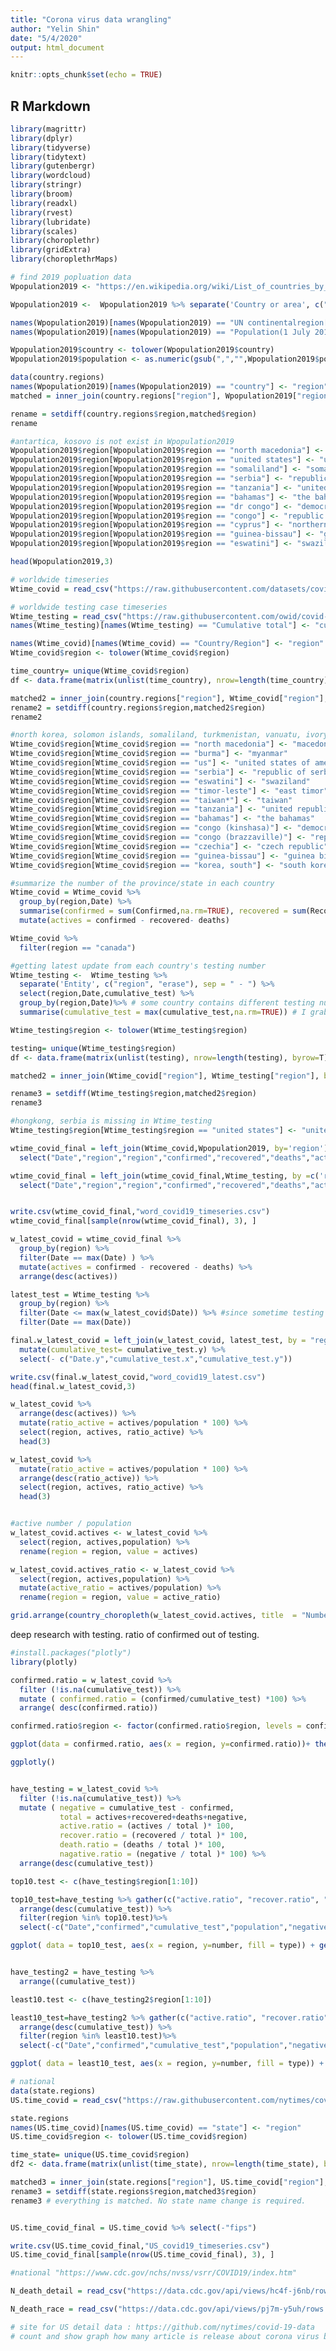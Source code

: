 ```yaml
---
title: "Corona virus data wrangling"
author: "Yelin Shin"
date: "5/4/2020"
output: html_document
---
```


```r
knitr::opts_chunk$set(echo = TRUE)
```

## R Markdown

```r
library(magrittr)
library(dplyr)
library(tidyverse)
library(tidytext)
library(gutenbergr)
library(wordcloud)
library(stringr)
library(broom)
library(readxl)
library(rvest)
library(lubridate)
library(scales)
library(choroplethr)
library(gridExtra)
library(choroplethrMaps)
```

```r
# find 2019 popluation data
Wpopulation2019 <- "https://en.wikipedia.org/wiki/List_of_countries_by_population_(United_Nations)"  %>% read_html() %>% html_table(fill=TRUE) %>% .[[4]]

Wpopulation2019 <-  Wpopulation2019 %>% separate('Country or area', c("country", "erase"), sep = "\\[") %>% select(-erase,-'UN statisticalregion[4]',-'Population(1 July 2018)',-Change) 

names(Wpopulation2019)[names(Wpopulation2019) == "UN continentalregion[4]"] <- "continent"
names(Wpopulation2019)[names(Wpopulation2019) == "Population(1 July 2019)"] <- "population"
```

```r
Wpopulation2019$country <- tolower(Wpopulation2019$country)
Wpopulation2019$population <- as.numeric(gsub(",","",Wpopulation2019$population))

data(country.regions)
names(Wpopulation2019)[names(Wpopulation2019) == "country"] <- "region"
matched = inner_join(country.regions["region"], Wpopulation2019["region"], by ="region")

rename = setdiff(country.regions$region,matched$region)
rename

#antartica, kosovo is not exist in Wpopulation2019
Wpopulation2019$region[Wpopulation2019$region == "north macedonia"] <- "macedonia"
Wpopulation2019$region[Wpopulation2019$region == "united states"] <- "united states of america"
Wpopulation2019$region[Wpopulation2019$region == "somaliland"] <- "somalia"
Wpopulation2019$region[Wpopulation2019$region == "serbia"] <- "republic of serbia"
Wpopulation2019$region[Wpopulation2019$region == "tanzania"] <- "united republic of tanzania"
Wpopulation2019$region[Wpopulation2019$region == "bahamas"] <- "the bahamas"  
Wpopulation2019$region[Wpopulation2019$region == "dr congo"] <- "democratic republic of the congo"
Wpopulation2019$region[Wpopulation2019$region == "congo"] <- "republic of congo"   
Wpopulation2019$region[Wpopulation2019$region == "cyprus"] <- "northern cyprus"
Wpopulation2019$region[Wpopulation2019$region == "guinea-bissau"] <- "guinea bissau"
Wpopulation2019$region[Wpopulation2019$region == "eswatini"] <- "swaziland"

head(Wpopulation2019,3)
```

```r
# worldwide timeseries 
Wtime_covid = read_csv("https://raw.githubusercontent.com/datasets/covid-19/master/data/time-series-19-covid-combined.csv") 

# worldwide testing case timeseries
Wtime_testing = read_csv("https://raw.githubusercontent.com/owid/covid-19-data/master/public/data/testing/covid-testing-all-observations.csv")
names(Wtime_testing)[names(Wtime_testing) == "Cumulative total"] <- "cumulative_test"
```



```r
names(Wtime_covid)[names(Wtime_covid) == "Country/Region"] <- "region"
Wtime_covid$region <- tolower(Wtime_covid$region)

time_country= unique(Wtime_covid$region)
df <- data.frame(matrix(unlist(time_country), nrow=length(time_country), byrow=T))

matched2 = inner_join(country.regions["region"], Wtime_covid["region"], by ="region")
rename2 = setdiff(country.regions$region,matched2$region)
rename2

#north korea, solomon islands, somaliland, turkmenistan, vanuatu, ivory coast, northern cyprus, antarctica, lesotho
Wtime_covid$region[Wtime_covid$region == "north macedonia"] <- "macedonia"
Wtime_covid$region[Wtime_covid$region == "burma"] <- "myanmar"
Wtime_covid$region[Wtime_covid$region == "us"] <- "united states of america"
Wtime_covid$region[Wtime_covid$region == "serbia"] <- "republic of serbia"
Wtime_covid$region[Wtime_covid$region == "eswatini"] <- "swaziland"
Wtime_covid$region[Wtime_covid$region == "timor-leste"] <- "east timor"
Wtime_covid$region[Wtime_covid$region == "taiwan*"] <- "taiwan"
Wtime_covid$region[Wtime_covid$region == "tanzania"] <- "united republic of tanzania"
Wtime_covid$region[Wtime_covid$region == "bahamas"] <- "the bahamas"
Wtime_covid$region[Wtime_covid$region == "congo (kinshasa)"] <- "democratic republic of the congo"
Wtime_covid$region[Wtime_covid$region == "congo (brazzaville)"] <- "republic of congo"
Wtime_covid$region[Wtime_covid$region == "czechia"] <- "czech republic"
Wtime_covid$region[Wtime_covid$region == "guinea-bissau"] <- "guinea bissau"
Wtime_covid$region[Wtime_covid$region == "korea, south"] <- "south korea"

#summarize the number of the province/state in each country
Wtime_covid = Wtime_covid %>%
  group_by(region,Date) %>%
  summarise(confirmed = sum(Confirmed,na.rm=TRUE), recovered = sum(Recovered,na.rm=TRUE), deaths = sum(Deaths,na.rm=TRUE)) %>%
  mutate(actives = confirmed - recovered- deaths)

Wtime_covid %>%
  filter(region == "canada")

```

```r
#getting latest update from each country's testing number
Wtime_testing <-  Wtime_testing %>% 
  separate('Entity', c("region", "erase"), sep = " - ") %>% 
  select(region,Date,cumulative_test) %>%
  group_by(region,Date)%>% # some country contains different testing number on duplicate dates 
  summarise(cumulative_test = max(cumulative_test,na.rm=TRUE)) # I grab max testing number for duplicate dates

Wtime_testing$region <- tolower(Wtime_testing$region)

testing= unique(Wtime_testing$region)
df <- data.frame(matrix(unlist(testing), nrow=length(testing), byrow=T))

matched2 = inner_join(Wtime_covid["region"], Wtime_testing["region"], by ="region")

rename3 = setdiff(Wtime_testing$region,matched2$region)
rename3

#hongkong, serbia is missing in Wtime_testing
Wtime_testing$region[Wtime_testing$region == "united states"] <- "united states of america"

```

```r
wtime_covid_final = left_join(Wtime_covid,Wpopulation2019, by='region') %>%
  select("Date","region","region","confirmed","recovered","deaths","actives","population")

wtime_covid_final = left_join(wtime_covid_final,Wtime_testing, by =c('region', 'Date')) %>%
  select("Date","region","region","confirmed","recovered","deaths","actives","cumulative_test","population")


write.csv(wtime_covid_final,"word_covid19_timeseries.csv")
wtime_covid_final[sample(nrow(wtime_covid_final), 3), ]
```


```r
w_latest_covid = wtime_covid_final %>%
  group_by(region) %>%
  filter(Date == max(Date) ) %>%
  mutate(actives = confirmed - recovered - deaths) %>%
  arrange(desc(actives))

latest_test = Wtime_testing %>%
  group_by(region) %>%
  filter(Date <= max(w_latest_covid$Date)) %>% #since sometime testing update faster than worldwide timeseries
  filter(Date == max(Date))

final.w_latest_covid = left_join(w_latest_covid, latest_test, by = "region") %>%
  mutate(cumulative_test= cumulative_test.y) %>%
  select(- c("Date.y","cumulative_test.x","cumulative_test.y")) 

write.csv(final.w_latest_covid,"word_covid19_latest.csv")
head(final.w_latest_covid,3)
```

```r

w_latest_covid %>%
  arrange(desc(actives)) %>%
  mutate(ratio_active = actives/population * 100) %>%
  select(region, actives, ratio_active) %>%
  head(3)

w_latest_covid %>%
  mutate(ratio_active = actives/population * 100) %>%
  arrange(desc(ratio_active)) %>%
  select(region, actives, ratio_active) %>%
  head(3)


#active number / population
w_latest_covid.actives <- w_latest_covid %>%
  select(region, actives,population) %>%
  rename(region = region, value = actives)

w_latest_covid.actives_ratio <- w_latest_covid %>%
  select(region, actives,population) %>%
  mutate(active_ratio = actives/population) %>%
  rename(region = region, value = active_ratio)

grid.arrange(country_choropleth(w_latest_covid.actives, title  = "Number of active case in world"),country_choropleth(w_latest_covid.actives_ratio, title  = "Ratio of active by population in word"))
```

deep research with testing.
ratio of confirmed out of testing.

```r
#install.packages("plotly")
library(plotly)

confirmed.ratio = w_latest_covid %>%
  filter (!is.na(cumulative_test)) %>%
  mutate ( confirmed.ratio = (confirmed/cumulative_test) *100) %>%
  arrange( desc(confirmed.ratio))

confirmed.ratio$region <- factor(confirmed.ratio$region, levels = confirmed.ratio$region[order(confirmed.ratio$confirmed.ratio, decreasing = TRUE)]) 

ggplot(data = confirmed.ratio, aes(x = region, y=confirmed.ratio))+ theme(axis.text.x = element_text(angle=45, hjust = 1)) +  geom_bar(stat="identity")

ggplotly()
```

```r


```








```r
have_testing = w_latest_covid %>%
  filter (!is.na(cumulative_test)) %>%
  mutate ( negative = cumulative_test - confirmed,
           total = actives+recovered+deaths+negative,
           active.ratio = (actives / total )* 100,
           recover.ratio = (recovered / total )* 100,
           death.ratio = (deaths / total )* 100,
           nagative.ratio = (negative / total )* 100) %>%
  arrange(desc(cumulative_test))

top10.test <- c(have_testing$region[1:10])

top10_test=have_testing %>% gather(c("active.ratio", "recover.ratio", "death.ratio", "nagative.ratio"), key="type", value="number") %>%
  arrange(desc(cumulative_test)) %>%
  filter(region %in% top10.test)%>%
  select(-c("Date","confirmed","cumulative_test","population","negative","total","actives","recovered","deaths","negative"))

ggplot( data = top10_test, aes(x = region, y=number, fill = type)) + geom_bar(stat = "identity") +  coord_flip() + xlab("Country") +ylab("Ratio (%)") + ggtitle("Top 10 tested countries' ratio of case within testing number") + scale_fill_discrete(name = "Case type", labels = c("Active", "Death", "Negative","Recover"))


have_testing2 = have_testing %>%
  arrange((cumulative_test))

least10.test <- c(have_testing2$region[1:10])

least10_test=have_testing2 %>% gather(c("active.ratio", "recover.ratio", "death.ratio", "nagative.ratio"), key="type", value="number") %>%
  arrange(desc(cumulative_test)) %>%
  filter(region %in% least10.test)%>%
  select(-c("Date","confirmed","cumulative_test","population","negative","total","actives","recovered","deaths","negative"))

ggplot( data = least10_test, aes(x = region, y=number, fill = type)) + geom_bar(stat = "identity") +  coord_flip() + xlab("Country") +ylab("Ratio (%)") + ggtitle("Least 10 tested countries' ratio of case within testing number") + scale_fill_discrete(name = "Case type", labels = c("Active", "Death", "Negative","Recover"))


```




```r
# national
data(state.regions)
US.time_covid = read_csv("https://raw.githubusercontent.com/nytimes/covid-19-data/master/us-states.csv")

state.regions
names(US.time_covid)[names(US.time_covid) == "state"] <- "region"
US.time_covid$region <- tolower(US.time_covid$region)

time_state= unique(US.time_covid$region)
df2 <- data.frame(matrix(unlist(time_state), nrow=length(time_state), byrow=T))

matched3 = inner_join(state.regions["region"], US.time_covid["region"], by ="region")
rename3 = setdiff(state.regions$region,matched3$region)
rename3 # everything is matched. No state name change is required.


US.time_covid_final = US.time_covid %>% select(-"fips")

write.csv(US.time_covid_final,"US_covid19_timeseries.csv")
US.time_covid_final[sample(nrow(US.time_covid_final), 3), ]
```




```r
#national "https://www.cdc.gov/nchs/nvss/vsrr/COVID19/index.htm"

N_death_detail = read_csv("https://data.cdc.gov/api/views/hc4f-j6nb/rows.csv?accessType=DOWNLOAD&bom=true&format=true")

N_death_race = read_csv("https://data.cdc.gov/api/views/pj7m-y5uh/rows.csv?accessType=DOWNLOAD&bom=true&format=true")


```

```r
# site for US detail data : https://github.com/nytimes/covid-19-data
# count and show graph how many article is release about corona virus by time series & how many article about corona is there : https://developer.nytimes.com/docs/articlesearch-product/1/overview


```
